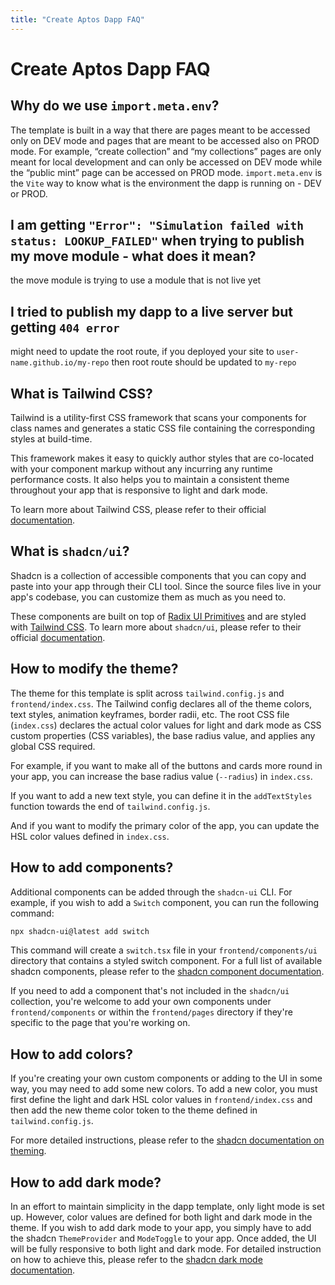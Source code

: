```yaml
---
title: "Create Aptos Dapp FAQ"
---
```


# Create Aptos Dapp FAQ

## Why do we use `import.meta.env`?

The template is built in a way that there are pages meant to be accessed only on DEV mode and pages that are meant to be accessed also on PROD mode. For example, “create collection” and “my collections” pages are only meant for local development and can only be accessed on DEV mode while the “public mint” page can be accessed on PROD mode. `import.meta.env` is the `Vite` way to know what is the environment the dapp is running on - DEV or PROD.

## I am getting `"Error": "Simulation failed with status: LOOKUP_FAILED"` when trying to publish my move module - what does it mean?

the move module is trying to use a module that is not live yet

## I tried to publish my dapp to a live server but getting `404 error`

might need to update the root route, if you deployed your site to `user-name.github.io/my-repo` then root route should be updated to `my-repo`

## What is Tailwind CSS?

Tailwind is a utility-first CSS framework that scans your components for class names and generates a static CSS file containing the corresponding styles at build-time.

This framework makes it easy to quickly author styles that are co-located with your component markup without any incurring any runtime performance costs. It also helps you to maintain a consistent theme throughout your app that is responsive to light and dark mode.

To learn more about Tailwind CSS, please refer to their official [documentation](https://tailwindcss.com/docs/utility-first).

## What is `shadcn/ui`?

Shadcn is a collection of accessible components that you can copy and paste into your app through their CLI tool. Since the source files live in your app's codebase, you can customize them as much as you need to.

These components are built on top of [Radix UI Primitives](https://www.radix-ui.com/primitives) and are styled with [Tailwind CSS](https://tailwindcss.com/). To learn more about `shadcn/ui`, please refer to their official [documentation](https://ui.shadcn.com/docs).

## How to modify the theme?

The theme for this template is split across `tailwind.config.js` and `frontend/index.css`. The Tailwind config declares all of the theme colors, text styles, animation keyframes, border radii, etc. The root CSS file (`index.css`) declares the actual color values for light and dark mode as CSS custom properties (CSS variables), the base radius value, and applies any global CSS required.

For example, if you want to make all of the buttons and cards more round in your app, you can increase the base radius value (`--radius`) in `index.css`.

If you want to add a new text style, you can define it in the `addTextStyles` function towards the end of `tailwind.config.js`.

And if you want to modify the primary color of the app, you can update the HSL color values defined in `index.css`.

## How to add components?

Additional components can be added through the `shadcn-ui` CLI. For example, if you wish to add a `Switch` component, you can run the following command:

```bash filename="Terminal"
npx shadcn-ui@latest add switch
```

This command will create a `switch.tsx` file in your `frontend/components/ui` directory that contains a styled switch component. For a full list of available shadcn components, please refer to the [shadcn component documentation](https://ui.shadcn.com/docs/components).

If you need to add a component that's not included in the `shadcn/ui` collection, you're welcome to add your own components under `frontend/components` or within the `frontend/pages` directory if they're specific to the page that you're working on.

## How to add colors?

If you're creating your own custom components or adding to the UI in some way, you may need to add some new colors. To add a new color, you must first define the light and dark HSL color values in `frontend/index.css` and then add the new theme color token to the theme defined in `tailwind.config.js`.

For more detailed instructions, please refer to the [shadcn documentation on theming](https://ui.shadcn.com/docs/theming).

## How to add dark mode?

In an effort to maintain simplicity in the dapp template, only light mode is set up. However, color values are defined for both light and dark mode in the theme. If you wish to add dark mode to your app, you simply have to add the shadcn `ThemeProvider` and `ModeToggle` to your app. Once added, the UI will be fully responsive to both light and dark mode. For detailed instruction on how to achieve this, please refer to the [shadcn dark mode documentation](https://ui.shadcn.com/docs/dark-mode/vite).
